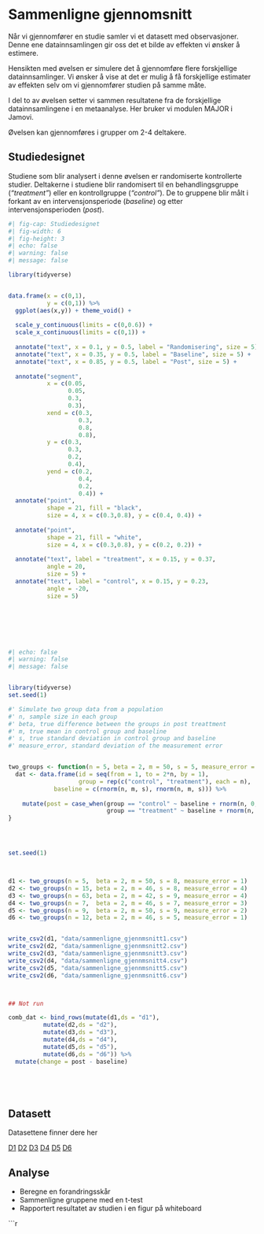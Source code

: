 # Sammenligne gjennomsnitt

Når vi gjennomfører en studie samler vi et datasett med observasjoner. Denne ene datainnsamlingen gir oss det et bilde av effekten vi ønsker å estimere. 

Hensikten med øvelsen er simulere det å gjennomføre flere forskjellige datainnsamlinger. Vi ønsker å vise at det er mulig å få forskjellige estimater av effekten selv om vi gjennomfører studien på samme måte.

I del to av øvelsen setter vi sammen resultatene fra de forskjellige datainnsamlingene i en metaanalyse. Her bruker vi modulen MAJOR i Jamovi. 

Øvelsen kan gjennomføres i grupper om 2-4 deltakere. 

## Studiedesignet

Studiene som blir analysert i denne øvelsen er randomiserte kontrollerte studier. Deltakerne i studiene blir randomisert til en behandlingsgruppe (*"treatment"*) eller en kontrollgruppe (*"control"*). De to gruppene blir målt i forkant av en intervensjonsperiode (*baseline*) og etter intervensjonsperioden (*post*).

```r
#| fig-cap: Studiedesignet
#| fig-width: 6
#| fig-height: 3
#| echo: false
#| warning: false
#| message: false

library(tidyverse)


data.frame(x = c(0,1), 
           y = c(0,1)) %>%
  ggplot(aes(x,y)) + theme_void() +
  
  scale_y_continuous(limits = c(0,0.6)) +
  scale_x_continuous(limits = c(0,1)) +
  
  annotate("text", x = 0.1, y = 0.5, label = "Randomisering", size = 5) +
  annotate("text", x = 0.35, y = 0.5, label = "Baseline", size = 5) +
  annotate("text", x = 0.85, y = 0.5, label = "Post", size = 5) +
  
  annotate("segment", 
           x = c(0.05,
                 0.05,
                 0.3, 
                 0.3), 
           xend = c(0.3, 
                    0.3, 
                    0.8, 
                    0.8), 
           y = c(0.3,
                 0.3, 
                 0.2, 
                 0.4), 
           yend = c(0.2, 
                    0.4, 
                    0.2, 
                    0.4)) +
  annotate("point", 
           shape = 21, fill = "black",
           size = 4, x = c(0.3,0.8), y = c(0.4, 0.4)) +
  
  annotate("point", 
           shape = 21, fill = "white",
           size = 4, x = c(0.3,0.8), y = c(0.2, 0.2)) +
  
  annotate("text", label = "treatment", x = 0.15, y = 0.37,
           angle = 20,
           size = 5) +
  annotate("text", label = "control", x = 0.15, y = 0.23,
           angle = -20,
           size = 5)
  







```







```r
#| echo: false
#| warning: false
#| message: false


library(tidyverse)
set.seed(1)

#' Simulate two group data from a population
#' n, sample size in each group
#' beta, true difference between the groups in post treattment
#' m, true mean in control group and baseline
#' s, true standard deviation in control group and baseline
#' measure_error, standard deviation of the measurement error


two_groups <- function(n = 5, beta = 2, m = 50, s = 5, measure_error = 1){
  dat <- data.frame(id = seq(from = 1, to = 2*n, by = 1), 
                    group = rep(c("control", "treatment"), each = n),
             baseline = c(rnorm(n, m, s), rnorm(n, m, s))) %>%
    
    mutate(post = case_when(group == "control" ~ baseline + rnorm(n, 0, measure_error),
                            group == "treatment" ~ baseline + rnorm(n, beta, measure_error)))
}




set.seed(1)



d1 <- two_groups(n = 5,  beta = 2, m = 50, s = 8, measure_error = 1)
d2 <- two_groups(n = 15, beta = 2, m = 46, s = 8, measure_error = 4)
d3 <- two_groups(n = 63, beta = 2, m = 42, s = 9, measure_error = 4)
d4 <- two_groups(n = 7,  beta = 2, m = 46, s = 7, measure_error = 3)
d5 <- two_groups(n = 9,  beta = 2, m = 50, s = 9, measure_error = 2)
d6 <- two_groups(n = 12, beta = 2, m = 46, s = 5, measure_error = 1)


write_csv2(d1, "data/sammenligne_gjennmsnitt1.csv")
write_csv2(d2, "data/sammenligne_gjennmsnitt2.csv")
write_csv2(d3, "data/sammenligne_gjennmsnitt3.csv")
write_csv2(d4, "data/sammenligne_gjennmsnitt4.csv")
write_csv2(d5, "data/sammenligne_gjennmsnitt5.csv")
write_csv2(d6, "data/sammenligne_gjennmsnitt6.csv")



## Not run

comb_dat <- bind_rows(mutate(d1,ds = "d1"), 
          mutate(d2,ds = "d2"),
          mutate(d3,ds = "d3"),
          mutate(d4,ds = "d4"),
          mutate(d5,ds = "d5"),
          mutate(d6,ds = "d6")) %>%
  mutate(change = post - baseline) 






```


## Datasett

Datasettene finner dere her

[D1](data/sammenligne_gjennmsnitt1.csv)
[D2](data/sammenligne_gjennmsnitt2.csv)
[D3](data/sammenligne_gjennmsnitt3.csv)
[D4](data/sammenligne_gjennmsnitt4.csv)
[D5](data/sammenligne_gjennmsnitt5.csv)
[D6](data/sammenligne_gjennmsnitt6.csv)

## Analyse

- Beregne en forandringsskår
- Sammenligne gruppene med en t-test
- Rapportert resultatet av studien i en figur på whiteboard













```r




